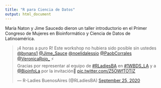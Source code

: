 ```yaml
---
title: "R para Ciencia de Datos"
output: html_document
---
```


María Naton y Jime Saucedo dieron un taller introductorio en el Primer Congreso de Mujeres en Bioinformático y Ciencia de Datos de Latinoamérica. 

<blockquote class="twitter-tweet"><p lang="es" dir="ltr">¡4 horas a puro R! Este workshop no hubiera sido posible sin ustedes <a href="https://twitter.com/bynans1?ref_src=twsrc%5Etfw">@bynans1</a> <a href="https://twitter.com/Jime_Sauce?ref_src=twsrc%5Etfw">@Jime_Sauce</a> <a href="https://twitter.com/noelidalessio?ref_src=twsrc%5Etfw">@noelidalessio</a> <a href="https://twitter.com/PaobCorrales?ref_src=twsrc%5Etfw">@PaobCorrales</a> <a href="https://twitter.com/VeronicaRojo_?ref_src=twsrc%5Etfw">@VeronicaRojo_</a> ⚡️ <br>Gracias por representar al equipo de <a href="https://twitter.com/hashtag/RLadiesBA?src=hash&amp;ref_src=twsrc%5Etfw">#RLadiesBA</a> en <a href="https://twitter.com/hashtag/1WBDS_LA?src=hash&amp;ref_src=twsrc%5Etfw">#1WBDS_LA</a> y a <a href="https://twitter.com/BioinfoLa?ref_src=twsrc%5Etfw">@BioinfoLa</a> por la invitación💜 <a href="https://t.co/Z5OWfTOTIZ">pic.twitter.com/Z5OWfTOTIZ</a></p>&mdash; R-Ladies BuenosAires (@RLadiesBA) <a href="https://twitter.com/RLadiesBA/status/1309283133523734532?ref_src=twsrc%5Etfw">September 25, 2020</a></blockquote> <script async src="https://platform.twitter.com/widgets.js" charset="utf-8"></script>